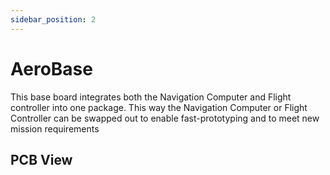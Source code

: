 ```yaml
---
sidebar_position: 2
---
```


# AeroBase
This base board integrates both the Navigation Computer and Flight controller into one package.
This way the Navigation Computer or Flight Controller can be swapped out to enable fast-prototyping and to meet new mission requirements 



## PCB View
